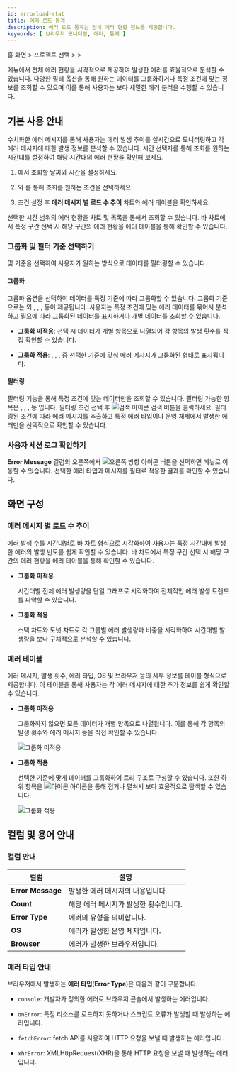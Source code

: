 ```yaml
---
id: errorload-stat
title: 에러 로드 통계
description: 에러 로드 통계는 전체 에러 현황 정보를 제공합니다.
keywords: [ 브라우저 모니터링, 에러, 통계 ]
---
```


홈 화면 &gt; 프로젝트 선택 &gt; <Cmdname sid="side_statistics" className="uitext" /> &gt; <Cmdname sid="side_errorLoadStatistics" className="uitext" />

<Cmdname sid="side_errorLoadStatistics" className="uitext" /> 메뉴에서 전체 에러 현황을 시각적으로 제공하여 발생한 에러를 효율적으로 분석할 수 있습니다. 다양한 필터 옵션을 통해 원하는 데이터를 그룹화하거나 특정 조건에 맞는 정보를 조회할 수 있으며 이를 통해 사용자는 보다 세밀한 에러 분석을 수행할 수 있습니다.

## 기본 사용 안내 

수치화한 에러 메시지를 통해 사용자는 에러 발생 추이를 실시간으로 모니터링하고 각 에러 메시지에 대한 발생 정보를 분석할 수 있습니다. 시간 선택자를 통해 조회를 원하는 시간대를 설정하여 해당 시간대의 에러 현황을 확인해 보세요.

<ImgLang img="browser-statistics-error-stat.png" desc="에러 로드 통계" />

1. <Cmdname sid="time" className="uitext" />에서 조회할 날짜와 시간을 설정하세요. 

1. <Cmdname sid="filter" className="uitext" />와 <Cmdname sid="groupby" className="uitext" />를 통해 조회를 원하는 조건을 선택하세요. 

1. 조건 설정 후 **에러 메시지 별 로드 수 추이** 차트와 에러 테이블을 확인하세요. 

선택한 시간 범위의 에러 현황을 차트 및 목록을 통해서 조회할 수 있습니다. 바 차트에서 특정 구간 선택 시 해당 구간의 에러 현황을 에러 테이블을 통해 확인할 수 있습니다. 


<Settime/>

### 그룹화 및 필터 기준 선택하기 

<Cmdname sid="groupby" className="uitext" /> 및 <Cmdname sid="filter" className="uitext" /> 기준을 선택하여 사용자가 원하는 방식으로 데이터를 필터링할 수 있습니다. 

#### 그룹화 

그룹화 옵션을 선택하여 데이터를 특정 기준에 따라 그룹화할 수 있습니다. 그룹화 기준으로는 <Cmdname sid="ITM09123" className="uitext" /> 외 <Cmdname sid="ITM09125" className="uitext" />, <Cmdname sid="ITM06770" className="uitext" />, <Cmdname sid="TTL06358" className="uitext" />, <Cmdname sid="device" className="uitext" /> 등이 제공됩니다. 사용자는 특정 조건에 맞는 에러 데이터를 묶어서 분석하고 필요에 따라 그룹화된 데이터를 표시하거나 개별 데이터를 조회할 수 있습니다.

* **그룹화 미적용**: <Cmdname sid="ITM09123" className="uitext" /> 선택 시 데이터가 개별 항목으로 나열되어 각 항목의 발생 횟수를 직접 확인할 수 있습니다. 

* **그룹화 적용**: <Cmdname sid="ITM09125" className="uitext" />, <Cmdname sid="ITM06770" className="uitext" />, <Cmdname sid="TTL06358" className="uitext" />, <Cmdname sid="device" className="uitext" /> 중 선택한 기준에 맞춰 에러 메시지가 그룹화된 형태로 표시됩니다.

#### 필터링 

필터링 기능을 통해 특정 조건에 맞는 데이터만을 조회할 수 있습니다. 필터링 가능한 항목은 <Cmdname sid="ITM09125" className="uitext" />, <Cmdname sid="ITM06770" className="uitext" />, <Cmdname sid="TTL06358" className="uitext" />, <Cmdname sid="device" className="uitext" /> 등 입니다. 필터링 조건 선택 후 ![검색 아이콘](/img/ic-search-on-press.svg) 검색 버튼을 클릭하세요. 필터링된 조건에 따라 에러 메시지를 추출하고 특정 에러 타입이나 운영 체제에서 발생한 에러만을 선택적으로 확인할 수 있습니다.

### 사용자 세션 로그 확인하기 

**Error Message** 컬럼의 오른쪽에서 ![오른쪽 방향 아이콘](/img/right-arrow.svg) 버튼을 선택하면 <Cmdname sid="side_userSessionEventSearch" className="uitext" /> 메뉴로 이동할 수 있습니다. 선택한 에러 타입과 메시지를 필터로 적용한 결과를 확인할 수 있습니다.


<CSVdownload filename="Error_LoadStatistics" />

## 화면 구성 

### 에러 메시지 별 로드 수 추이 

에러 발생 수를 시간대별로 바 차트 형식으로 시각화하여 사용자는 특정 시간대에 발생한 에러의 발생 빈도를 쉽게 확인할 수 있습니다. 바 차트에서 특정 구간 선택 시 해당 구간의 에러 현황을 에러 테이블을 통해 확인할 수 있습니다. 

* **그룹화 미적용** 

    시간대별 전체 에러 발생량을 단일 그래프로 시각화하여 전체적인 에러 발생 트렌드를 파악할 수 있습니다. 

    <ImgLang img="browser-statistics-error-stat-ungr.png" desc="그룹화 미적용" />

* **그룹화 적용** 

    스택 차트와 도넛 차트로 각 그룹별 에러 발생량과 비중을 시각화하여 시간대별 발생량을 보다 구체적으로 분석할 수 있습니다.

    <ImgLang img="browser-statistics-error-stat-gr.png" desc="그룹화 적용" />

### 에러 테이블 

에러 메시지, 발생 횟수, 에러 타입, OS 및 브라우저 등의 세부 정보를 테이블 형식으로 제공합니다. 이 테이블을 통해 사용자는 각 에러 메시지에 대한 추가 정보를 쉽게 확인할 수 있습니다.

* **그룹화 미적용** 

    그룹화하지 않으면 모든 데이터가 개별 항목으로 나열됩니다. 이를 통해 각 항목의 발생 횟수와 에러 메시지 등을 직접 확인할 수 있습니다.

    ![그룹화 미적용](/img/browser-statistics-error-stat-ungr-tb.png)

* **그룹화 적용** 

    선택한 기준에 맞게 데이터를 그룹화하여 트리 구조로 구성할 수 있습니다. 또한 하위 항목을 ![아이콘](/img/ic-caret-down.svg) 아이콘을 통해 접거나 펼쳐서 보다 효율적으로 탐색할 수 있습니다. 

    ![그룹화 적용](/img/browser-statistics-error-stat-gr-tb.png)


## 컬럼 및 용어 안내 

### 컬럼 안내

|컬럼|설명| 
---|---
|**Error Message**|발생한 에러 메시지의 내용입니다.|
|**Count**|해당 에러 메시지가 발생한 횟수입니다.|
|**Error Type**|에러의 유형을 의미합니다.|
|**OS**|에러가 발생한 운영 체제입니다.|
|**Browser**|에러가 발생한 브라우저입니다.|


### 에러 타입 안내

브라우저에서 발생하는 **에러 타입**(**Error Type**)은 다음과 같이 구분합니다. 

* `console`: 개발자가 정의한 에러로 브라우저 콘솔에서 발생하는 에러입니다.

* `onError`: 특정 리소스를 로드하지 못하거나 스크립트 오류가 발생할 때 발생하는 에러입니다.

* `fetchError`: fetch API를 사용하여 HTTP 요청을 보낼 때 발생하는 에러입니다.

* `xhrError`: XMLHttpRequest(XHR)을 통해 HTTP 요청을 보낼 때 발생하는 에러입니다.
